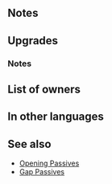{{SkillPage Tabs}}{{Weapon Infobox
|tagid=SID_ランタンの杖＋
|weaponType=Staff
|might=12
|range=2
|effect=At start of turn, grants Def/Res+5 to ally with the highest Atk for 1 turn. (Excludes unit.)
|cost=300
|required=Joyous Lantern
|statModifiers=0,12,0,0,0
|exclusive=0
|refinePaths=default
|refineSP=350
|refineMedals=500
|refineStones=50
|effectSkill1=Calculates damage from staff like other weapons.
|iconSkill1=Wrathful Staff W.png
|tagidExtraSkill1=神
|effectSkill2=Foe cannot counterattack.
|iconSkill2=Dazzling Staff W.png
|tagidExtraSkill2=幻
|properties=
}}
==Notes==
{{Bonuses}}{{SelectStat|Atk}}
==Upgrades==
{{Weapon Upgrade List}}
===Notes===
{{Staff Plus Refines}}
==List of owners==
{{Skill Hero List}}
==In other languages==
{{OtherLanguages
|japanese=ランタンの杖＋
|german=Laternenstab+
|spanishEU=Farolillo alegre +
|spanishLA=Farolito alegre +
|french=Lanterne +
|italian=Lanterna vivace+
|chineseTW=提燈之杖＋
|portuguese=Farol feliz+
}}
==See also==
{{See also skills|cond=Description LIKE '%start of turn%grants%to ally with the highest%' AND NOT (Description LIKE '% Atk+%' OR Description LIKE '% Spd+%' OR Description LIKE '% Def+%' OR Description LIKE '% Res+%') OR Description LIKE '%start of turn%grants%bonus%to ally with the highest%'|columns=3}}
* [[Skill families#Opening|Opening Passives]]
* [[Skill families#Gap|Gap Passives]]
{{Weapons Navbox}}